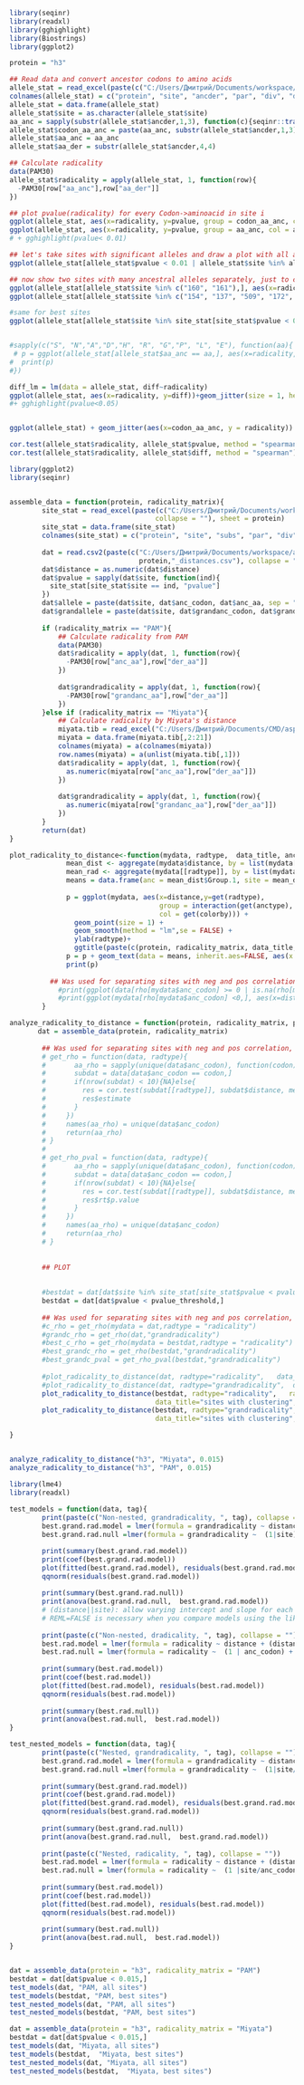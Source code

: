 

```r
library(seqinr)
library(readxl)
library(gghighlight)
library(Biostrings)
library(ggplot2)

protein = "h3"

## Read data and convert ancestor codons to amino acids
allele_stat = read_excel(paste(c("C:/Users/Дмитрий/Documents/workspace/aspenclust/output/knownpass/megasplits/test10000/nsyn/mostlikely/weightnorm/Alleles.xlsx"), collapse = ""), sheet = protein)
colnames(allele_stat) = c("protein", "site", "ancder", "par", "div", "diff", "pvalue")
allele_stat = data.frame(allele_stat)
allele_stat$site = as.character(allele_stat$site)
aa_anc = sapply(substr(allele_stat$ancder,1,3), function(c){seqinr::translate(unlist(strsplit(c,split="")))})
allele_stat$codon_aa_anc = paste(aa_anc, substr(allele_stat$ancder,1,3), sep="_")
allele_stat$aa_anc = aa_anc
allele_stat$aa_der = substr(allele_stat$ancder,4,4)

## Calculate radicality 
data(PAM30)
allele_stat$radicality = apply(allele_stat, 1, function(row){
  -PAM30[row["aa_anc"],row["aa_der"]]
})

## plot pvalue(radicality) for every Codon->aminoacid in site i
ggplot(allele_stat, aes(x=radicality, y=pvalue, group = codon_aa_anc, col = codon_aa_anc))+geom_jitter(size = 1, height = 0) +geom_smooth(method = "lm",se     = FALSE) + ggtitle("all subs; grouped by codon")
ggplot(allele_stat, aes(x=radicality, y=pvalue, group = aa_anc, col = aa_anc))+geom_jitter(size = 1, height = 0) +geom_smooth(method = "lm",se     = FALSE) + ggtitle("all subs; grouped by aa")
# + gghighlight(pvalue< 0.01)

## let's take sites with significant alleles and draw a plot with all alleles 
ggplot(allele_stat[allele_stat$pvalue < 0.01 | allele_stat$site %in% allele_stat[allele_stat$pvalue < 0.01, "site"],], aes(x=radicality, y=pvalue, group = interaction(site, codon_aa_anc), color = interaction(site, codon_aa_anc)))+geom_point(size = 3) +geom_smooth(method = "lm",se     = FALSE)+ ggtitle("alleles with clustered subs")

## now show two sites with many ancestral alleles separately, just to clean up this mess
ggplot(allele_stat[allele_stat$site %in% c("160", "161"),], aes(x=radicality, y=pvalue, group = interaction(site, codon_aa_anc), color = interaction(site, codon_aa_anc)))+geom_point(size = 3) +geom_smooth(method = "lm",se     = FALSE)+ ggtitle("alleles with clustered subs")
ggplot(allele_stat[allele_stat$site %in% c("154", "137", "509", "172", "278", "235"),], aes(x=radicality, y=pvalue, group = interaction(site, codon_aa_anc), color = interaction(site, codon_aa_anc)))+geom_point(size = 3) +geom_smooth(method = "lm",se     = FALSE)+ ggtitle("alleles with clustered subs")

#same for best sites
ggplot(allele_stat[allele_stat$site %in% site_stat[site_stat$pvalue < 0.01, "site"],], aes(x=radicality, y=pvalue, group = interaction(site, codon_aa_anc), color = interaction(site, codon_aa_anc)))+geom_point(size = 3) +geom_smooth(method = "lm",se     = FALSE)+ ggtitle("sites with clustered subs, lm sites separately")


#sapply(c("S", "N","A","D","H", "R", "G","P", "L", "E"), function(aa){
 # p = ggplot(allele_stat[allele_stat$aa_anc == aa,], aes(x=radicality, y=pvalue))+geom_point(size = 1)+stat_smooth(method = "lm") + ggtitle(aa)
#  print(p)
#})

diff_lm = lm(data = allele_stat, diff~radicality)
ggplot(allele_stat, aes(x=radicality, y=diff))+geom_jitter(size = 1, height = 0)+geom_smooth(method = "lm",se     = FALSE) + ggtitle("all subs")
#+ gghighlight(pvalue<0.05)


ggplot(allele_stat) + geom_jitter(aes(x=codon_aa_anc, y = radicality)) + gghighlight(pvalue< 0.01)+ ggtitle("all subs; alleles with pvlue<0.01 highlighted")

cor.test(allele_stat$radicality, allele_stat$pvalue, method = "spearman")
cor.test(allele_stat$radicality, allele_stat$diff, method = "spearman")

```



```r
library(ggplot2)
library(seqinr)


assemble_data = function(protein, radicality_matrix){
        site_stat = read_excel(paste(c("C:/Users/Дмитрий/Documents/workspace/aspenclust/output/knownpass/megasplits/test10000/nsyn/mostlikely/weightnorm/Sites_with_FDR.xlsx"),
                                    collapse = ""), sheet = protein)
        site_stat = data.frame(site_stat)
        colnames(site_stat) = c("protein", "site", "subs", "par", "div", "diff", "pvalue", "fdr")
        
        dat = read.csv2(paste(c("C:/Users/Дмитрий/Documents/workspace/aspenclust/output/knownpass/radicality/",
                                protein,"_distances.csv"), collapse = ""), sep = ",")
        dat$distance = as.numeric(dat$distance)
        dat$pvalue = sapply(dat$site, function(ind){
          site_stat[site_stat$site == ind, "pvalue"]
        })
        dat$allele = paste(dat$site, dat$anc_codon, dat$anc_aa, sep = "_")
        dat$grandallele = paste(dat$site, dat$grandanc_codon, dat$grandanc_aa, sep = "_")
        
        if (radicality_matrix == "PAM"){
            ## Calculate radicality from PAM
            data(PAM30)
            dat$radicality = apply(dat, 1, function(row){
              -PAM30[row["anc_aa"],row["der_aa"]]
            })
            
            dat$grandradicality = apply(dat, 1, function(row){
              -PAM30[row["grandanc_aa"],row["der_aa"]]
            })
        }else if (radicality_matrix == "Miyata"){
            ## Calculate radicality by Miyata's distance
            miyata.tib = read_excel("C:/Users/Дмитрий/Documents/CMD/aspens/Miyata.xls", col_names = TRUE)
            miyata = data.frame(miyata.tib[,2:21])
            colnames(miyata) = a(colnames(miyata))
            row.names(miyata) = a(unlist(miyata.tib[,1]))
            dat$radicality = apply(dat, 1, function(row){
              as.numeric(miyata[row["anc_aa"],row["der_aa"]])
            })
            
            dat$grandradicality = apply(dat, 1, function(row){
              as.numeric(miyata[row["grandanc_aa"],row["der_aa"]])
            })
        }
        return(dat)
}

plot_radicality_to_distance<-function(mydata, radtype,  data_title, anctype, colorby, radicality_matrix, rho=NULL){
              mean_dist <- aggregate(mydata$distance, by = list(mydata[[anctype]], mydata$site), mean)
              mean_rad <- aggregate(mydata[[radtype]], by = list(mydata[[anctype]], mydata$site), mean)
              means = data.frame(anc = mean_dist$Group.1, site = mean_dist$Group.2, mean_dist = mean_dist$x, mean_rad = mean_rad$x)
              
              p = ggplot(mydata, aes(x=distance,y=get(radtype), 
                                     group = interaction(get(anctype), site),
                                     col = get(colorby))) + 
                geom_point(size = 1) + 
                geom_smooth(method = "lm",se = FALSE) + 
                ylab(radtype)+ 
                ggtitle(paste(c(protein, radicality_matrix, data_title, " lm sites separately"), collapse = ","))
              p = p + geom_text(data = means, inherit.aes=FALSE, aes(x = mean_dist, y = mean_rad, label = site))
              print(p)
          
          ## Was used for separating sites with neg and pos correlation, for better plotting. Wasn't successful enough
            #print(ggplot(data[rho[mydata$anc_codon] >= 0 | is.na(rho[mydata$anc_codon]),], aes(x=distance,y=get(radtype), group = anc_codon, col = anc_aa))+geom_point(size = 1) +geom_smooth(method = "lm",se     = FALSE)+ ylab(radtype) + ggtitle(paste(c(data_title, "AA non-negative cor"), collapse = ",")))
            #print(ggplot(mydata[rho[mydata$anc_codon] <0,], aes(x=distance,y=get(radtype), group = anc_codon, col = anc_aa))+geom_point(size = 1) +geom_smooth(method = "lm",se     = FALSE)+ ylab(radtype) + ggtitle(paste(c(data_title, "AA negative cor"), collapse = ",")))
        }

analyze_radicality_to_distance = function(protein, radicality_matrix, pvalue_threshold){
       dat = assemble_data(protein, radicality_matrix)
        
        ## Was used for separating sites with neg and pos correlation, for better plotting. Wasn't successful enough
        # get_rho = function(data, radtype){
        #       aa_rho = sapply(unique(data$anc_codon), function(codon){
        #       subdat = data[data$anc_codon == codon,]
        #       if(nrow(subdat) < 10){NA}else{
        #         res = cor.test(subdat[[radtype]], subdat$distance, method = "spearman", exact = FALSE)
        #         res$estimate
        #       }
        #     })
        #     names(aa_rho) = unique(data$anc_codon)
        #     return(aa_rho)
        # }
        # 
        # get_rho_pval = function(data, radtype){
        #       aa_rho = sapply(unique(data$anc_codon), function(codon){
        #       subdat = data[data$anc_codon == codon,]
        #       if(nrow(subdat) < 10){NA}else{
        #         res = cor.test(subdat[[radtype]], subdat$distance, method = "spearman", exact = FALSE)
        #         res$rt$p.value
        #       }
        #     })
        #     names(aa_rho) = unique(data$anc_codon)
        #     return(aa_rho)
        # }
      
        
        ## PLOT
        
        
        #bestdat = dat[dat$site %in% site_stat[site_stat$pvalue < pvalue_threshold, "site"],]
        bestdat = dat[dat$pvalue < pvalue_threshold,]
        
        ## Was used for separating sites with neg and pos correlation, for better plotting. Wasn't successful enough
        #c_rho = get_rho(mydata = dat,radtype = "radicality")
        #grandc_rho = get_rho(dat,"grandradicality")
        #best_c_rho = get_rho(mydata = bestdat,radtype = "radicality")
        #best_grandc_rho = get_rho(bestdat,"grandradicality")
        #best_grandc_pval = get_rho_pval(bestdat,"grandradicality")
        
        #plot_radicality_to_distance(dat, radtype="radicality",   data_title="all sites",anctype = "anc_codon", colorby="anc_aa")            #c_rho,
        #plot_radicality_to_distance(dat, radtype="grandradicality",  data_title="all sites",anctype = "grandanc_codon", colorby="grandanc_aa") #grandc_rho, 
        plot_radicality_to_distance(bestdat, radtype="radicality",   radicality_matrix = radicality_matrix,
                                    data_title="sites with clustering", anctype = "anc_codon", colorby="anc_aa") #best_c_rho,
        plot_radicality_to_distance(bestdat, radtype="grandradicality", radicality_matrix = radicality_matrix,
                                    data_title="sites with clustering", anctype = "grandanc_codon", colorby="grandanc_aa") #best_grandc_rho, 

}


analyze_radicality_to_distance("h3", "Miyata", 0.015)
analyze_radicality_to_distance("h3", "PAM", 0.015)

```
```r
library(lme4)
library(readxl)
  
test_models = function(data, tag){
        print(paste(c("Non-nested, grandradicality, ", tag), collapse = ""))
        best.grand.rad.model = lmer(formula = grandradicality ~ distance + (distance||site) + (distance||grandanc_codon), data = data, REML=FALSE) # (distance||site): allow varying intercept and slope for each site; intercept and slope are not correlated
        best.grand.rad.null =lmer(formula = grandradicality ~  (1|site) + (1|grandanc_codon), data = data, REML=FALSE) 

        print(summary(best.grand.rad.model))
        print(coef(best.grand.rad.model))
        plot(fitted(best.grand.rad.model), residuals(best.grand.rad.model))
        qqnorm(residuals(best.grand.rad.model))
        
        print(summary(best.grand.rad.null))
        print(anova(best.grand.rad.null,  best.grand.rad.model))
        # (distance||site): allow varying intercept and slope for each site; intercept and slope are not correlated ((distance|site) - intercept and slope are correlated; (1|site) - only intercept varies for each site)
        # REML=FALSE is necessary when you compare models using the likelihood ratio test
        
        print(paste(c("Non-nested, dradicality, ", tag), collapse = ""))
        best.rad.model = lmer(formula = radicality ~ distance + (distance || anc_codon) + (distance||site), data = data, REML=FALSE) 
        best.rad.null = lmer(formula = radicality ~  (1 | anc_codon) + (1 |site), data = data, REML=FALSE) 
        
        print(summary(best.rad.model))
        print(coef(best.rad.model))
        plot(fitted(best.rad.model), residuals(best.rad.model))
        qqnorm(residuals(best.rad.model))
        
        print(summary(best.rad.null))
        print(anova(best.rad.null,  best.rad.model))
}

test_nested_models = function(data, tag){
        print(paste(c("Nested, grandradicality, ", tag), collapse = ""))
        best.grand.rad.model = lmer(formula = grandradicality ~ distance + (distance||site/grandanc_codon) + (distance||grandanc_codon), data = data, REML=FALSE)
        best.grand.rad.null =lmer(formula = grandradicality ~  (1|site/grandanc_codon), data = data, REML=FALSE)
        
        print(summary(best.grand.rad.model))
        print(coef(best.grand.rad.model))
        plot(fitted(best.grand.rad.model), residuals(best.grand.rad.model))
        qqnorm(residuals(best.grand.rad.model))
        
        print(summary(best.grand.rad.null))
        print(anova(best.grand.rad.null,  best.grand.rad.model))
          
        print(paste(c("Nested, radicality, ", tag), collapse = ""))
        best.rad.model = lmer(formula = radicality ~ distance + (distance || site/anc_codon), data = data, REML=FALSE) 
        best.rad.null = lmer(formula = radicality ~  (1 |site/anc_codon), data = data, REML=FALSE) 
        
        print(summary(best.rad.model))
        print(coef(best.rad.model))
        plot(fitted(best.rad.model), residuals(best.rad.model))
        qqnorm(residuals(best.rad.model))
        
        print(summary(best.rad.null))
        print(anova(best.rad.null,  best.rad.model))
}


dat = assemble_data(protein = "h3", radicality_matrix = "PAM")
bestdat = dat[dat$pvalue < 0.015,]
test_models(dat, "PAM, all sites")
test_models(bestdat, "PAM, best sites")
test_nested_models(dat, "PAM, all sites")
test_nested_models(bestdat, "PAM, best sites")

dat = assemble_data(protein = "h3", radicality_matrix = "Miyata")
bestdat = dat[dat$pvalue < 0.015,]
test_models(dat, "Miyata, all sites")
test_models(bestdat,  "Miyata, best sites")
test_nested_models(dat, "Miyata, all sites")
test_nested_models(bestdat,  "Miyata, best sites")





```